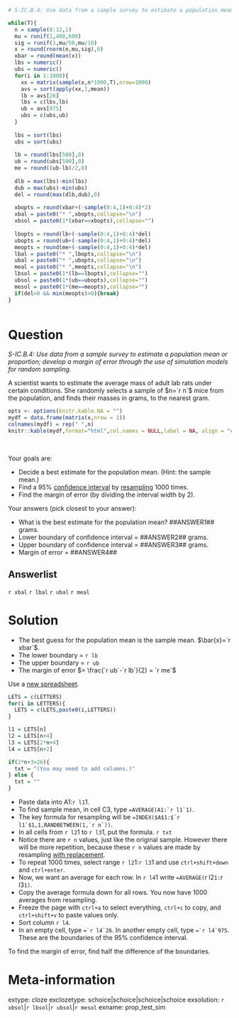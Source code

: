 ```r
# S-IC.B.4: Use data from a sample survey to estimate a population mean or proportion; develop a margin of error through the use of simulation models for random sampling.

while(T){
  n = sample(8:12,1)
  mu = runif(1,400,600)
  sig = runif(1,mu/50,mu/10)
  x = round(rnorm(n,mu,sig),0)
  xbar = round(mean(x))
  lbs = numeric()
  ubs = numeric()
  for(i in 1:1000){
    xx = matrix(sample(x,n*1000,T),nrow=1000)
    avs = sort(apply(xx,1,mean))
    lb = avs[26]
    lbs = c(lbs,lb)
    ub = avs[975]
    ubs = c(ubs,ub)
  }
  
  lbs = sort(lbs)
  ubs = sort(ubs)
  
  lb = round(lbs[500],0)
  ub = round(ubs[500],0)
  me = round((ub-lb)/2,0)
  
  dlb = max(lbs)-min(lbs)
  dub = max(ubs)-min(ubs)
  del = round(max(dlb,dub),0)
  
  xbopts = round(xbar+(-sample(0:4,1)+0:4)*2)
  xbal = paste0("* ",xbopts,collapse="\n")
  xbsol = paste0(1*(xbar==xbopts),collapse="")
  
  lbopts = round(lb+(-sample(0:4,1)+0:4)*del)
  ubopts = round(ub+(-sample(0:4,1)+0:4)*del)
  meopts = round(me+(-sample(0:4,1)+0:4)*del)
  lbal = paste0("* ",lbopts,collapse="\n")
  ubal = paste0("* ",ubopts,collapse="\n")
  meal = paste0("* ",meopts,collapse="\n")
  lbsol = paste0(1*(lb==lbopts),collapse="")
  ubsol = paste0(1*(ub==ubopts),collapse="")
  mesol = paste0(1*(me==meopts),collapse="")
  if(del>0 && min(meopts)>0){break}
}



```

Question
========

*S-IC.B.4: Use data from a sample survey to estimate a population mean or proportion; develop a margin of error through the use of simulation models for random sampling.*

A scientist wants to estimate the average mass of adult lab rats under certain conditions. She randomly selects a sample of $n=`r n`$ mice from the population, and finds their masses in grams, to the nearest gram.

<style type="text/css" rel="stylesheet">
.bordered-table {
    border-collapse: collapse;
    border-spacing: 0;
    border:2px solid #000000;
}
.bordered-table th {
    border:2px solid #000000;
    padding: 4px;
}
.bordered-table td{
    border:2px solid #000000;
    padding: 4px;
}
</style>

```r
opts <- options(knitr.kable.NA = "")
mydf = data.frame(matrix(x,nrow = 1))
colnames(mydf) = rep(" ",n)
knitr::kable(mydf,format="html",col.names = NULL,label = NA, align = "c",row.names=F,table.attr='class="bordered-table"')
```
\

Your goals are:

* Decide a best estimate for the population mean. (Hint: the sample mean.)
* Find a 95% [confidence interval](https://en.wikipedia.org/wiki/Confidence_interval) by [resampling](https://en.wikipedia.org/wiki/Resampling_(statistics)#Bootstrap) 1000 times.
* Find the margin of error (by dividing the interval width by 2).

Your answers (pick closest to your answer):

* What is the best estimate for the population mean? ##ANSWER1## grams.
* Lower boundary of confidence interval = ##ANSWER2## grams.
* Upper boundary of confidence interval = ##ANSWER3## grams.
* Margin of error = ##ANSWER4##


Answerlist
--------

`r xbal`
`r lbal`
`r ubal`
`r meal`



Solution
========

* The best guess for the population mean is the sample mean. $\bar{x}=`r xbar`$.
* The lower boundary = `r lb`
* The upper boundary = `r ub`
* The margin of error $= \frac{`r ub`-`r lb`}{2} = `r me`$

Use a [new spreadsheet](https://sheets.new).

```r
LETS = c(LETTERS)
for(i in LETTERS){
  LETS = c(LETS,paste0(i,LETTERS))
}

l1 = LETS[n]
l2 = LETS[n+4]
l3 = LETS[2*n+4]
l4 = LETS[n+2]

if(2*n+3>26){
  txt = "(You may need to add columns.)"
} else {
  txt = ""
}
```

* Paste data into A1:`r l1`1.
* To find sample mean, in cell C3, type ``=AVERAGE(A1:`r l1`1)``.
* The key formula for resampling will be ``=INDEX($A$1:$`r l1`$1,1,RANDBETWEEN(1,`r n`))``.
* In all cells from `r l2`1 to `r l3`1, put the formula. `r txt`
* Notice there are `r n` values, just like the original sample. However there will be more repetition, because these `r n` values are made by resampling [with replacement](https://en.wikipedia.org/wiki/Sampling_(statistics)#Replacement_of_selected_units).
* To repeat 1000 times, select range `r l2`1:`r l3`1 and use `ctrl+shift+down` and `ctrl+enter`.
* Now, we want an average for each row. In `r l4`1 write `=AVERAGE(`r l2`1:`r l3`1)`.
* Copy the average formula down for all rows. You now have 1000 averages from resampling.
* Freeze the page with `ctrl+a` to select everything, `ctrl+c` to copy, and `ctrl+shift+v` to paste values only.
* Sort column `r l4`.
* In an empty cell, type ``=`r l4`26``. In another empty cell, type ``=`r l4`975``. These are the boundaries of the 95%  confidence interval.

To find the margin of error, find half the difference of the boundaries.


Meta-information
================
extype: cloze
exclozetype: schoice|schoice|schoice|schoice
exsolution: `r xbsol`|`r lbsol`|`r ubsol`|`r mesol`
exname: prop_test_sim